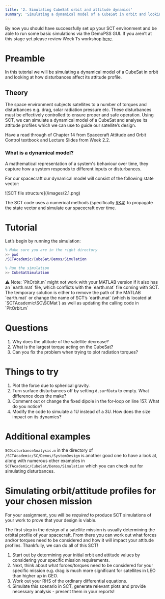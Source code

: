 ```yaml
---
title: '2. Simulating CubeSat orbit and attitude dynamics'
summary: 'Simulating a dynamical model of a CubeSat in orbit and looking at how disturbances affect its attitude profile'
---
```


By now you should have successfully set up your SCT environment and be able to run some basic simulations via the DemoPSS GUI. If you aren’t at this stage yet please review Week 1’s workshop [here](https://aero9610.vercel.app/tutorial/week1).

# Preamble

In this tutorial we will be simulating a dynamical model of a CubeSat in orbit and looking at how disturbances affect its attitude profile.

## Theory

The space environment subjects satellites to a number of torques and disturbances e.g. drag, solar radiation pressure etc. These disturbances must be effectively controlled to ensure proper and safe operation. Using SCT, we can simulate a dynamical model of a CubeSat and analyse its attitude profiles which we can use to guide our satellite’s design.

Have a read through of Chapter 14 from Spacecraft Attitude and Orbit Control textbook and Lecture Slides from Week 2.2.

### What is a dynamical model?

A mathematical representation of a system's behaviour over time, they capture how a system responds to different inputs or disturbances.

For our spacecraft our dynamical model will consist of the following state vector:

<aside className='flex justify-center'>
  ![SCT file structure](/images/2.1.png)
</aside>

The SCT code uses a numerical methods (specifically [RK4](https://en.wikipedia.org/wiki/Runge%E2%80%93Kutta_methods)) to propagate the state vector and simulate our spacecraft over time.

# Tutorial

Let’s begin by running the simulation:

```matlab
% Make sure you are in the right directory
>> pwd
/SCTAcademic/CubeSat/Demos/Simulation

% Run the simulation
>> CubeSatSimulation
```

<aside className='bg-pink-100 rounded-md p-2 pl-4 mt-8'>
  ⚠️ Note: `PltOrbit.m` might not work with your MATLAB version if it also has
  an `earth.mat` file, which conflicts with the `earth.mat` file coming with
  SCT. The temporary solution is either to remove the path of the MATLAB
  `earth.mat` or change the name of SCT’s `earth.mat` (which is located at
  `SCTAcademic\SC\SCMat`) as well as updating the calling code in `PltOrbit.m`
</aside>

# Questions

1. Why does the altitude of the satellite decrease?
2. What is the largest torque acting on the CubeSat?
3. Can you fix the problem when trying to plot radiation torques?

# Things to try

1. Plot the force due to spherical gravity.
2. Turn surface disturbances off by setting `d.surfData` to empty. What difference does the make?
3. Comment out or change the fixed dipole in the for-loop on line 157. What do you notice?
4. Modify the code to simulate a 1U instead of a 3U. How does the size impact on its dynamics?

# Additional examples

`SCDisturbanceAnalysis.m` in the directory of `/SCTAcademic/SC/Demos/SystemDesign` is another good one to have a look at, along with numerous other examples in `SCTAcademic/CubeSat/Demos/Simulation` which you can check out for simulating disturbances.

# Simulating orbit/attitude profiles for your chosen mission

For your assignment, you will be _required_ to produce SCT simulations of your work to prove that your design is viable.

The first step in the design of a satellite mission is usually determining the orbital profile of your spacecraft. From there you can work out what forces and/or torques need to be considered and how it will impact your attitude profiles. Thankfully, we can do all of this SCT!

1. Start out by determining your initial orbit and attitude values by considering your specific mission requirements.
2. Next, think about what forces/torques need to be considered for your specific mission e.g. drag is much more significant for satellites in LEO than higher up in GEO.
3. Work out your RHS of the ordinary differential equations.
4. Simulate this scenario in SCT, generate relevant plots and provide necessary analysis - present them in your reports!
